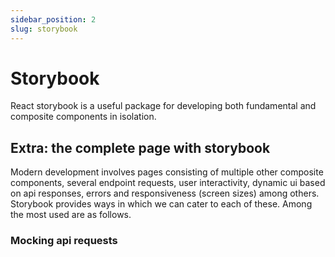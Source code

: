```yaml
---
sidebar_position: 2
slug: storybook
---
```


# Storybook

React storybook is a useful package for developing both fundamental and
composite components in isolation.

## Extra: the complete page with storybook

Modern development involves pages consisting of multiple other composite
components, several endpoint requests, user interactivity, dynamic ui based
on api responses, errors and responsiveness (screen sizes) among others.
Storybook provides ways in which we can cater to each of these. Among the
most used are as follows.

### Mocking api requests
